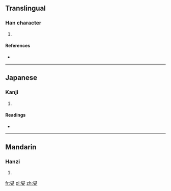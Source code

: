==Translingual==

===Han character===
{{Han char|rn=38|rad=女|as=05|sn=8|four=2444<sub>0</sub>|canj=人戈女 (OIV)|ids=⿱[[付]][[女]]}}

# {{defn|Han|sort=女05}}

====References====
* {{Han ref|kx=0258.110|dkj=06161|dj=0523.170|hdz=21039.010|uh=59C7|ud=22983|bh=CC54|bd=52308}}

----

==Japanese==

===Kanji===
{{ja-kanji|grade=|rs=女05}}

# {{defn|lang=ja|sort=女05}}

====Readings====
* {{ja-readings|on=[[ふ]] (fu), [[ふう]] (hū), [[ぶ]] (bu)|kun=[[よろこぶ]] (yorokobu), [[うつくしい]] (utsukushii)}}

----

==Mandarin==

===Hanzi===
{{cmn-hanzi|pin=[[fū]] ([[fu1]])|wg=fu<sup>1</sup>}}

# {{defn|lang=cmn|sort=女05}}

[[fr:姇]]
[[pl:姇]]
[[zh:姇]]